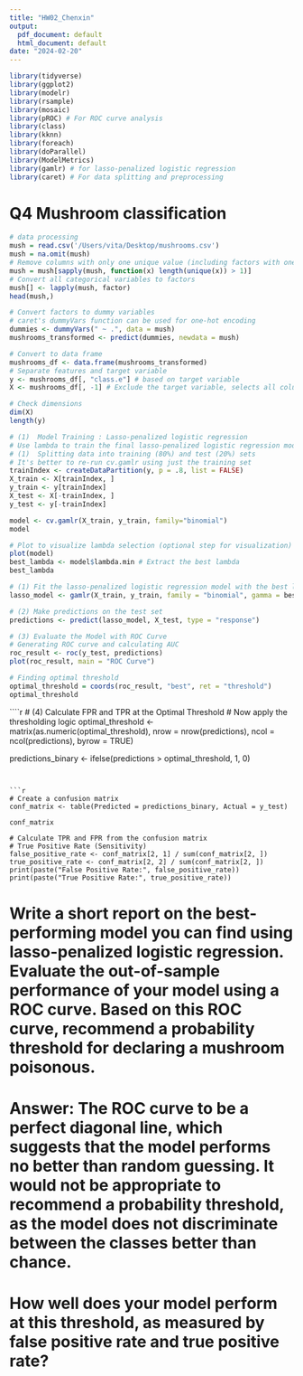 ```yaml
---
title: "HW02_Chenxin"
output:
  pdf_document: default
  html_document: default
date: "2024-02-20"
---
```


```r
library(tidyverse)
library(ggplot2)
library(modelr)
library(rsample)
library(mosaic)
library(pROC) # For ROC curve analysis
library(class)
library(kknn)
library(foreach)
library(doParallel)
library(ModelMetrics)
library(gamlr) # for lasso-penalized logistic regression
library(caret) # For data splitting and preprocessing
```


# Q4 Mushroom classification
```r
# data processing
mush = read.csv('/Users/vita/Desktop/mushrooms.csv')
mush = na.omit(mush)
# Remove columns with only one unique value (including factors with one level)
mush = mush[sapply(mush, function(x) length(unique(x)) > 1)]
# Convert all categorical variables to factors
mush[] <- lapply(mush, factor)
head(mush,)
```

```r
# Convert factors to dummy variables
# caret's dummyVars function can be used for one-hot encoding
dummies <- dummyVars(" ~ .", data = mush)
mushrooms_transformed <- predict(dummies, newdata = mush)

# Convert to data frame
mushrooms_df <- data.frame(mushrooms_transformed)
# Separate features and target variable
y <- mushrooms_df[, "class.e"] # based on target variable
X <- mushrooms_df[, -1] # Exclude the target variable, selects all columns except the first one

# Check dimensions
dim(X)
length(y)
```

```r
# (1)  Model Training : Lasso-penalized logistic regression 
# Use lambda to train the final lasso-penalized logistic regression model on the entire training set
# (1)  Splitting data into training (80%) and test (20%) sets
# It's better to re-run cv.gamlr using just the training set
trainIndex <- createDataPartition(y, p = .8, list = FALSE)
X_train <- X[trainIndex, ]
y_train <- y[trainIndex]
X_test <- X[-trainIndex, ]
y_test <- y[-trainIndex]

model <- cv.gamlr(X_train, y_train, family="binomial")
model
```

```r
# Plot to visualize lambda selection (optional step for visualization)
plot(model)
best_lambda <- model$lambda.min # Extract the best lambda
best_lambda
```

```r
# (1) Fit the lasso-penalized logistic regression model with the best lambda on training data
lasso_model <- gamlr(X_train, y_train, family = "binomial", gamma = best_lambda)

# (2) Make predictions on the test set
predictions <- predict(lasso_model, X_test, type = "response")

# (3) Evaluate the Model with ROC Curve
# Generating ROC curve and calculating AUC
roc_result <- roc(y_test, predictions)
plot(roc_result, main = "ROC Curve")

# Finding optimal threshold
optimal_threshold = coords(roc_result, "best", ret = "threshold")
optimal_threshold
```

````r
# (4) Calculate FPR and TPR at the Optimal Threshold
# Now apply the thresholding logic
optimal_threshold <- matrix(as.numeric(optimal_threshold), nrow = nrow(predictions), ncol = ncol(predictions), byrow = TRUE)

predictions_binary <- ifelse(predictions > optimal_threshold, 1, 0)
```


```r
# Create a confusion matrix
conf_matrix <- table(Predicted = predictions_binary, Actual = y_test)

conf_matrix

# Calculate TPR and FPR from the confusion matrix
# True Positive Rate (Sensitivity)
false_positive_rate <- conf_matrix[2, 1] / sum(conf_matrix[2, ])
true_positive_rate <- conf_matrix[2, 2] / sum(conf_matrix[2, ])
print(paste("False Positive Rate:", false_positive_rate))
print(paste("True Positive Rate:", true_positive_rate))

```



# Write a short report on the best-performing model you can find using lasso-penalized logistic regression. Evaluate the out-of-sample performance of your model using a ROC curve. Based on this ROC curve, recommend a probability threshold for declaring a mushroom poisonous. 
# Answer: The ROC curve to be a perfect diagonal line, which suggests that the model performs no better than random guessing. It would not be appropriate to recommend a probability threshold, as the model does not discriminate between the classes better than chance.

# How well does your model perform at this threshold, as measured by false positive rate and true positive rate?



